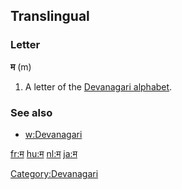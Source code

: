 ==Translingual==

===Letter===
'''म''' (m)

# A letter of the [[Devanagari alphabet]].

===See also===
* [[w:Devanagari]]

[[Category:Devanagari]]

[[fr:म]]
[[hu:म]]
[[nl:म]]
[[ja:म]]